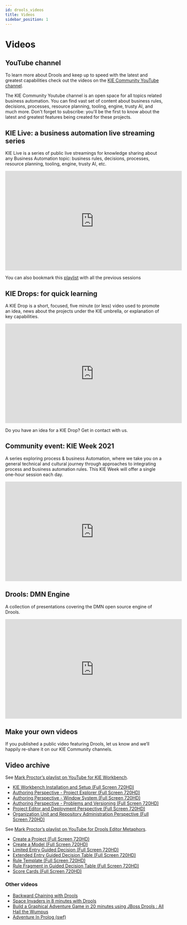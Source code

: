 ```yaml
---
id: drools_videos
title: Videos
sidebar_position: 1
---
```


# Videos

## YouTube channel
To learn more about Drools and keep up to speed with the latest and greatest capabilities check out the videos on the [KIE Community YouTube channel](https://www.youtube.com/@KIE-community-channel).

The KIE Community Youtube channel is an open space for all topics related business automation. You can find vast set of content about business rules, decisions, processes, resource planning, tooling, engine, trusty AI, and much more. Don't forget to subscribe: you'll be the first to know about the latest and greatest features being created for these projects.

## KIE Live: a business automation live streaming series
KIE Live is a series of public live streamings for knowledge sharing about any Business Automation topic: business rules, decisions, processes, resource planning, tooling, engine, trusty AI, etc.

<iframe width="560" height="315"
                src="https://www.youtube.com/embed/videoseries?list=PLo3ZScdD9hW4S94iT3ZgOWm8asSHuMDYn"
                title="YouTube video player" frameborder="0"
                allow="accelerometer; autoplay; clipboard-write; encrypted-media; gyroscope; picture-in-picture"
                allowfullscreen></iframe>

You can also bookmark this [playlist](https://www.youtube.com/playlist?list=PLo3ZScdD9hW4S94iT3ZgOWm8asSHuMDYn) with all the previous sessions

## KIE Drops: for quick learning
A KIE Drop is a short, focused, five minute (or less) video used to promote an idea, news about the projects under the KIE umbrella, or explanation of key capabilities.

<iframe width="560" height="315"
    src="https://www.youtube.com/embed/videoseries?list=PLo3ZScdD9hW5agTmsP-_lMz0zzhX_J0KM"
    title="YouTube video player" frameborder="0"
    allow="accelerometer; autoplay; clipboard-write; encrypted-media; gyroscope; picture-in-picture"
    allowfullscreen></iframe>

Do you have an idea for a KIE Drop? Get in contact with us.

## Community event: KIE Week 2021
A series exploring process & business Automation, where we take you on a general technical and cultural journey through approaches to integrating process and business automation rules.
This KIE Week will offer a single one-hour session each day.

<iframe
  width="560" height="315"
  src="https://www.youtube.com/embed/videoseries?list=PLo3ZScdD9hW6UtFRbgOfYbdrcPkIjatQr"
  title="YouTube video player" frameborder="0"
  allow="accelerometer; autoplay; clipboard-write; encrypted-media; gyroscope; picture-in-picture"
  allowfullscreen
></iframe>

## Drools: DMN Engine
A collection of presentations covering the DMN open source engine of Drools.

<iframe
  width="560" height="315"
  src="https://www.youtube.com/embed/videoseries?list=PLdbdefeRIj9RW_bWDmx17oXzKshu-4T9H"
  title="YouTube video player" frameborder="0"
  allow="accelerometer; autoplay; clipboard-write; encrypted-media; gyroscope; picture-in-picture"
  allowfullscreen
></iframe>

## Make your own videos
If you published a public video featuring Drools, let us know and we’ll happily re-share it on our KIE Community channels.

## Video archive
See [Mark Proctor’s playlist on YouTube for KIE Workbench](https://www.youtube.com/playlist?list=PLb9jQNHBKBRj9IJkc_F5nCJAvXaegOGW8).

- [KIE Workbench Installation and Setup (Full Screen 720HD)](http://youtu.be/vj3MNmiUnvY?list=PLb9jQNHBKBRj9IJkc_F5nCJAvXaegOGW8)
- [Authoring Perspective - Project Explorer (Full Screen 720HD)](http://youtu.be/EX5Kmdqqi_Q?list=PLb9jQNHBKBRj9IJkc_F5nCJAvXaegOGW8)
- [Authoring Perspective - Window System (Full Screen 720HD)](http://youtu.be/Xu2q5iq2eGc?list=PLb9jQNHBKBRj9IJkc_F5nCJAvXaegOGW8)
- [Authoring Perspective - Problems and Versioning (Full Screen 720HD)](http://youtu.be/550pFOYIOKk?list=PLb9jQNHBKBRj9IJkc_F5nCJAvXaegOGW8)
- [Project Editor and Deployment Perspective (Full Screen 720HD)](http://youtu.be/FKVFkRHLGjQ?list=PLb9jQNHBKBRj9IJkc_F5nCJAvXaegOGW8)
- [Organization Unit and Repository Administration Perspective (Full Screen 720HD)](http://youtu.be/Owb_cj7JgGQ?list=PLb9jQNHBKBRj9IJkc_F5nCJAvXaegOGW8)

See [Mark Proctor’s playlist on YouTube for Drools Editor Metaphors](https://www.youtube.com/playlist?list=PLb9jQNHBKBRipbtadRC-UaUObjwp0aBHJ).

- [Create a Project (Full Screen 720HD)](http://youtu.be/zYZs8NsC3BA?list=PLb9jQNHBKBRipbtadRC-UaUObjwp0aBHJ)
- [Create a Model (Full Screen 720HD)](http://youtu.be/R4KsdsyqGdo?list=PLb9jQNHBKBRipbtadRC-UaUObjwp0aBHJ)
- [Limited Entry Guided Decision (Full Screen 720HD)](http://youtu.be/RbUDpXhW8pk?list=PLb9jQNHBKBRipbtadRC-UaUObjwp0aBHJ)
- [Extended Entry Guided Decision Table (Full Screen 720HD)](http://youtu.be/6_eSg0h-yeg?list=PLb9jQNHBKBRipbtadRC-UaUObjwp0aBHJ)
- [Rule Template (Full Screen 720HD)](http://youtu.be/gnKSX61X9yA?list=PLb9jQNHBKBRipbtadRC-UaUObjwp0aBHJ)
- [Rule Fragment in Guided Decision Table (Full Screen 720HD)](http://youtu.be/DNXZmFnvvYA?list=PLb9jQNHBKBRipbtadRC-UaUObjwp0aBHJ)
- [Score Cards (Full Screen 720HD)](http://youtu.be/xFLlgtBMTDY?list=PLb9jQNHBKBRipbtadRC-UaUObjwp0aBHJ)

### Other videos
- [Backward Chaining with Drools](http://youtu.be/fCjIRVSRFvA)
- [Space Invaders in 8 minutes with Drools](http://youtu.be/wORlAZoxtA)
- [Build a Graphical Adventure Game in 20 minutes using JBoss Drools : All Hail the Wumpus](http://youtu.be/4CvjKqUOEzM)
- [Adventure In Prolog (swf)](http://downloads.jboss.org/drools/videos/text-adventures.swf)

